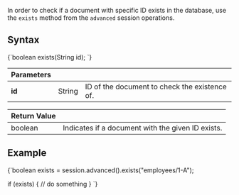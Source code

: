 
In order to check if a document with specific ID exists in the database, use the `exists` method from the `advanced` session operations.

## Syntax

<TabItem value="exists_1" label="exists_1">
<CodeBlock language="java">
{`boolean exists(String id);
`}
</CodeBlock>
</TabItem>

| Parameters | | |
| ---------- | ---------- | ----- |
| **id** | String | ID of the document to check the existence of. |

| Return Value | |
| ------------- | ----- |
| boolean | Indicates if a document with the given ID exists. |

## Example

<TabItem value="exists_2" label="exists_2">
<CodeBlock language="java">
{`boolean exists = session.advanced().exists("employees/1-A");

if (exists) \{
    // do something
\}
`}
</CodeBlock>
</TabItem>


